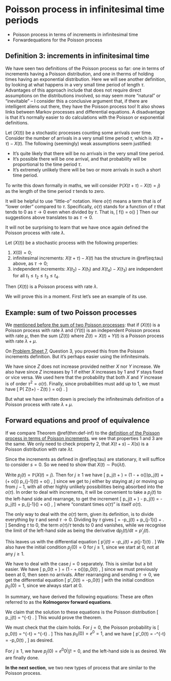 # Poisson process in infinitesimal time periods  {#S15-poisson-exponential}


::: {.mysummary}
* Poisson process in terms of increments in infinitesimal time
* Forwardequations for the Poisson process
:::



## Definition 3: increments in infinitesimal time  {#infinitesimal}


We have seen two definitions of the Poisson process so far: one in terms of increments having a Poisson distribution, and one in therms of holding times having an exponential distribution. Here we will see another definition, by looking at what happens in a very small time period of length $\tau$. Advantages of this approach include that does not require direct assumptions on the distributions involved, so may seem more "natural" or "inevitable" -- I consider this a conclusive argument that, if there are intelligent aliens out there, they have the Poisson process too! It also shows links between Markov processes and differential equations. A disadvantage is that it's normally easier to do calculations with the Poisson or exponential definitions.

Let $(X(t))$ be a stochastic processes counting some arrivals over time. Consider the number of arrivals in a very small time period $\tau$, which is $X(t+\tau) - X(t)$. The following (seemingly) weak assumptions seem justified:

* It's quite likely that there will be no arrivals in the very small time period.
* It's possible there will be one arrival, and that probability will be proportional to the time period $\tau$.
* It's extremely unlikely there will be two or more arrivals in such a short time period.

To write this down formally in maths, we will consider $\mathbb P(X(t+\tau) - X(t) = j)$ as the length of the time period $\tau$ tends to zero.

It will be helpful to use "little-$o$" notation. Here $o(\tau)$ means a term that is of "lower order" compared to $\tau$. Specifically, $o(\tau)$ stands for a function of $\tau$ that tends to $0$ as $\tau \to 0$ even when divided by $\tau$. That is,
\[ f(\tau) = o(\tau) \qquad \iff \qquad \frac{f(\tau)}{\tau} \to 0 \quad \text{as $\tau \to 0$.}  \]
Then our suggestions above translates to
\begin{equation} \mathbb P \big(X(t+\tau) - X(t) = j\big) = \begin{cases} 1 - \lambda \tau + o(\tau) & \text{if $j = 0$,} \\
\lambda\tau + o(\tau) & \text{if $j = 1$,} \\
o(\tau) & \text{if $j \geq 2$.} \end{cases} (\#eq:tau) \end{equation}
as $\tau \to 0$.

It will not be surprising to learn that we have once again defined the Poisson process with rate $\lambda$.

::: {.theorem #def-inf}
Let $(X(t))$ be a stochastic process with the following properties:

1. $X(0) = 0$;
2. infinitesimal increments: $X(t+\tau) - X(t)$ has the structure in \@ref(eq:tau) above, as $\tau \to 0$;
3. independent increments: $X(t_2) - X(t_1)$ and $X(t_4) - X(t_3)$ are independent for all $t_1 \leq t_2 \leq t_3 \leq t_4$.

Then $(X(t))$ is a Poisson process with rate $\lambda$.
:::

We will prove this in a moment. First let's see an example of its use.


## Example: sum of two Poisson processes  {#sum2}

We [mentioned before the sum of two Poisson processes](#summed-marked): that if $(X(t))$ is a Poisson process with rate $\lambda$ and $(Y(t))$ is an independent Poisson process with rate $\mu$, then the sum $(Z(t))$ where $Z(t) = X(t) + Y(t)$ is a Poisson process with rate $\lambda + \mu$.

On [Problem Sheet 7](#P07), Question 3, you proved this from the Poisson increments definition. But it's perhaps easier using the infinitesimals.

We have
\begin{align*}\mathbb P\big( Z(t+\tau) - Z(t) = 0 \big) &= \mathbb P\big( X(t+\tau) - X(t) = 0 \big) \, \mathbb P\big( Y(t+\tau) - Y(t) = 0 \big) \\ &=\big(1 - \lambda \tau + o(\tau) \big)\big(1 - \mu \tau + o(\tau) \big) \\
&= 1 - (\lambda + \mu)\tau + o(\tau) , \end{align*}
since $Z$ does not increase provided neither $X$ nor $Y$ increase. We also have
\begin{align*}\mathbb P\big( Z(t+{}&\tau) - Z(t) = 1 \big) \\
&= \mathbb P\big( X(t+\tau) - X(t) = 1 \big) \, \mathbb P\big( Y(t+\tau) - Y(t) = 0 \big) \\ &\qquad {}+ \mathbb P\big( X(t+\tau) - X(t) = 0 \big) \, \mathbb P\big( Y(t+\tau) - Y(t) = 1 \big) \\
&= \big(\lambda \tau + o(\tau) \big)\big(1 - \mu \tau + o(\tau) \big) + \big(1 - \lambda \tau + o(\tau) \big)\big(\mu \tau + o(\tau) \big) \\
&= (\lambda + \mu)\tau + o(\tau) , \end{align*}
since $Z$ increases by 1 if either $X$ increases by 1 and $Y$ stays fixed or vice versa. We used here that the probability that both $X$ and $Y$ increase is of order $\tau^2 = o(\tau)$. Finally, since probabilities must add up to 1, we must have
\[ \mathbb P\big( Z(t+\tau) - Z(t) \geq 2 \big) =  o(\tau) . \]

But what we have written down is precisely the infinitesimals definition of a Poisson process with rate $\lambda + \mu$.



## Forward equations and proof of equivalence  {#forward}


If we compare Theorem \@ref(thm:def-inf) to the [definition of the Poisson process in terms of Poisson increments](#thm:#poisson-def-1), we see that properties 1 and 3 are the same. We only need to check property 2, that $X(t+s) - X(s)$ is a Poisson distribution with rate $\lambda t$.

Since the increments as defined in \@ref(eq:tau) are stationary, it will suffice to consider $s = 0$. So we need to show that $X(t) \sim \text{Po}(\lambda t)$. 

Write $p_j(t) = \mathbb P(X(t) = j)$. Then for $j \geq 1$ we have
 \[ p_j(t + \tau) = \big(1 - \lambda\tau + o(\tau)\big)p_j(t) + \big(\lambda\tau + o(\tau)\big) p_{j-1}(t) + o(\tau) , \]
since we get to $j$ either by staying at $j$ or moving up from $j-1$, with all other highly unlikely possibilities being absorbed into the $o(\tau)$. In order to deal with increments, it will be convenient to take a $p_{j}(t)$ to the left-hand side and rearrange, to get the increment
\[ p_j(t + \tau) - p_j(t) = -\lambda\tau p_j(t) + \lambda\tau p_{j-1}(\tau) + o(\tau) , \]
where "constant times $o(\tau)$" is itself $o(\tau)$.

The only way to deal with the $o(\tau)$ term, given its definition, is to divide everything by $\tau$ and send $\tau \to 0$. Dividing by $\tau$ gives
\[ \frac{p_j(t + \tau) - p_j(t)}{\tau} = -\lambda p_j(t) + \lambda p_{j-1}(\tau) + \frac{o(\tau)}{\tau} . \]
Sending $\tau$ to 0, the term $o(\tau)/\tau$ tends to 0 and vanishes, while we recognise the limit of the left-hand side as being the derivative $\mathrm d p_j(t) / \mathrm d t = p'_j(t)$.

This leaves us with the differential equation
\[ p'_j(t) = -\lambda p_j(t) + \lambda p_{j-1}(t) . \]
We also have the initial condition $p_j(0) = 0$ for $j \geq 1$, since we start at 0, not at any $j \geq 1$.

We have to deal with the case $j = 0$ separately. This is similar but a bit easier. We have
\[ p_0(t + \tau) = \big(1 - \lambda\tau + o(\tau)\big)p_0(t) , \]
since we must previously been at 0, then seen no arrivals.
After rearranging and sending $\tau \to 0$, we get the differential equation
\[ p'_0(t) = -\lambda p_0(t) \]
with the initial condition $p_0(0) = 1$, since we always start at 0.

In summary, we have derived the following equations:
\begin{align*}
   p'_0(t) &= -\lambda p_0(t) & \hspace{-1.5cm} p_0(0) & = 1 ,\\
   p'_j(t) &= -\lambda p_j(t) + \lambda p_{j-1}(t) & \hspace{-1.5cm} p_j(0) &= 0 \quad \text{for $j \geq 1$} .
\end{align*}
These are often referred to as the **Kolmogorov forward equations**.

We claim that the solution to these equations is the Poisson distribution
\[ p_j(t) = \ee^{-\lambda t} \frac{(\lambda t)^j}{j!} . \]
This would prove the theorem.

We must check that the claim holds. For $j = 0$, the Poisson probability is 
\[ p_0(t) = \ee^{-\lambda t} \frac{(\lambda t)^0}{0!} = \ee^{-\lambda t} . \]
This has $p_0(0) = \ee^{0} = 1$, and we have
\[ p'_0(t) = -\lambda \ee^{-\lambda t} = -\lambda p_0(t) , \]
as desired.

For $j \geq 1$, we have $p_j(0) = \ee^{0} 0^j/j! = 0$, and the left-hand side is
\begin{align*}
p'_j(t) &= \frac{\mathrm d}{\mathrm d t} \ee^{-\lambda t} \frac{(\lambda t)^j}{j!} \\
& = \frac{1}{j!} \left(-\lambda \ee^{-\lambda t}(\lambda t)^j + \ee^{-\lambda t} \lambda j(\lambda t)^{j-1} \right) \\
&= - \lambda \ee^{-\lambda t} \frac{(\lambda t)^j}{j!} + \lambda \ee^{-\lambda t} \frac{(\lambda t)^{j-1}}{(j-1)!} \\
&= -\lambda p_j(t) + \lambda p_{j-1}(t)
\end{align*}
as desired. We are finally done.


::: {.mysummary}
**In the next section**, we two new types of process that are similar to the Poisson process.
:::